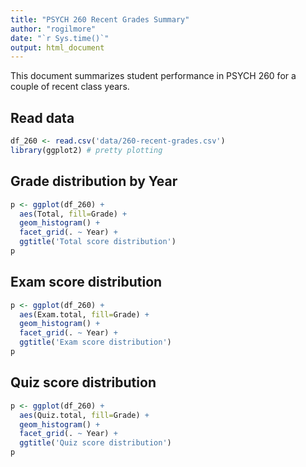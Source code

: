 ```yaml
---
title: "PSYCH 260 Recent Grades Summary"
author: "rogilmore"
date: "`r Sys.time()`"
output: html_document
---
```


This document summarizes student performance in PSYCH 260 for a couple of recent class years.

## Read data
```r
df_260 <- read.csv('data/260-recent-grades.csv')
library(ggplot2) # pretty plotting
```

## Grade distribution by Year

```r
p <- ggplot(df_260) +
  aes(Total, fill=Grade) +
  geom_histogram() +
  facet_grid(. ~ Year) + 
  ggtitle('Total score distribution')
p
```

## Exam score distribution

```r
p <- ggplot(df_260) +
  aes(Exam.total, fill=Grade) +
  geom_histogram() +
  facet_grid(. ~ Year) + 
  ggtitle('Exam score distribution')
p
```

## Quiz score distribution

```r
p <- ggplot(df_260) +
  aes(Quiz.total, fill=Grade) +
  geom_histogram() +
  facet_grid(. ~ Year) + 
  ggtitle('Quiz score distribution')
p
```
